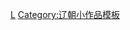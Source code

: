 {{asbox
|image=騎射圖.jpg
|category=辽朝人物小作品
|subject=关于[[辽朝]][[:Category:辽朝人|人物]]的
|name=Template:辽朝人物小作品
}}<noinclude>
[[Category:中国各朝代人物小作品模板|L]]
[[Category:辽朝小作品模板]]
</noinclude>